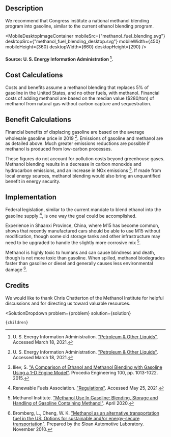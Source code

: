 


## Description
We recommend that Congress institute a national methanol blending program into gasoline, similar to the current ethanol blending program.

<MobileDesktopImageContainer 
  mobileSrc={"methanol_fuel_blending.svg"}
  desktopSrc={"methanol_fuel_blending_desktop.svg"}
  mobileWidth={450}
  mobileHeight={360}
  desktopWidth={660}
  desktopHeight={290}
/>
#### Source: U. S. Energy Information Administration [^"26"].

## Cost Calculations
Costs and benefits assume a methanol blending that replaces 5% of gasoline in the United States, and no other fuels, with methanol. Financial costs of adding methanol are based on the median value ($280/ton) of methanol from natural gas without carbon capture and sequestration.

## Benefit Calculations 
Financial benefits of displacing gasoline are based on the average wholesale gasoline price in 2019 [^"26"]. Emissions of gasoline and methanol are as detailed above. Much greater emissions reductions are possible if methanol is produced from low-carbon processes.

These figures do not account for pollution costs beyond greenhouse gases. Methanol blending results in a decrease in carbon monoxide and hydrocarbon emissions, and an increase in NOx emissions [^"10"]. If made from local energy sources, methanol blending would also bring an unquantified benefit in energy security.

## Implementation 
Federal legislation, similar to the current mandate to blend ethanol into the gasoline supply [^"18"], is one way the goal could be accomplished.

Experience in Shaanxi Province, China, where M15 has become common, shows that recently manufactured cars should be able to use M15 without modification, though some old storage tanks and other infrastructure may need to be upgraded to handle the slightly more corrosive mix [^"13"].

Methanol is highly toxic to humans and can cause blindness and death, though is not more toxic than gasoline. When spilled, methanol biodegrades faster than gasoline or diesel and generally causes less environmental damage [^"4"].

## Credits
We would like to thank Chris Chatterton of the Methanol Institute for helpful discussions and for directing us toward valuable resources.

[^"4"]: Bromberg, L., Cheng, W. K. ["Methanol as an alternative transportation fuel in the US: Options for sustainable and/or energy-secure transportation"](https://afdc.energy.gov/files/pdfs/mit_methanol_white_paper.pdf). Prepared by the Sloan Automotive Laboratory. November 2010.

[^"10"]: Iliev, S. ["A Comparison of Ethanol and Methanol Blending with Gasoline Using a 1-D Engine Model"](https://www.sciencedirect.com/science/article/pii/S1877705815004889). Procedia Engineering 100, pp. 1013-1022. 2015.

[^"13"]: Methanol Institute. ["Methanol Use In Gasoline: Blending, Storage and Handling of Gasoline Containing Methanol"](https://www.methanol.org/wp-content/uploads/2020/04/Blending-Handling-Bulletin-Final.pdf). April 2020.

[^"18"]: Renewable Fuels Association. ["Regulations"](https://ethanolrfa.org/producers/regulations/). Accessed May 25, 2021.

[^"26"]: U. S. Energy Information Administration. ["Petroleum & Other Liquids"](https://www.eia.gov/dnav/pet/hist/LeafHandler.ashx?n=PET&s=EMA_EPM0_PWG_NUS_DPG&f=M). Accessed March 18, 2021.

  <SolutionDropdown 
    problem={problem} 
    solution={solution}
  >
    {children}
  </SolutionDropdown>